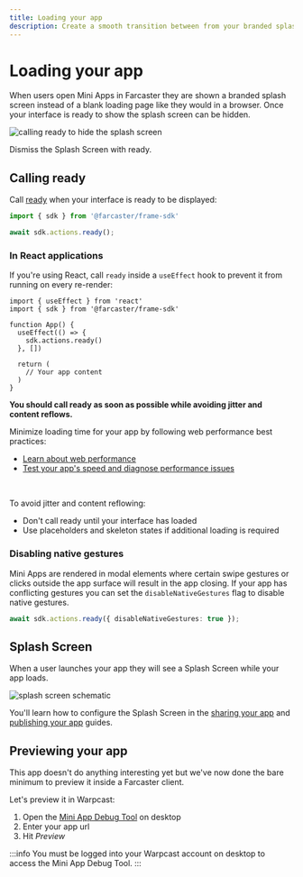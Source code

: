 ```yaml
---
title: Loading your app
description: Create a smooth transition between from your branded splash screen to your app 
---
```



# Loading your app

When users open Mini Apps in Farcaster they are shown a branded splash screen
instead of a blank loading page like they would in a browser. Once your interface
is ready to show the splash screen can be hidden.

![calling ready to hide the splash screen](/ready_preview.png)

<Caption>
  Dismiss the Splash Screen with ready.
</Caption>


## Calling ready

Call [ready](/docs/sdk/actions/ready) when your interface is ready to be displayed:

```ts twoslash
import { sdk } from '@farcaster/frame-sdk'

await sdk.actions.ready();
```

### In React applications

If you're using React, call `ready` inside a `useEffect` hook to prevent it from running on every re-render:

```tsx
import { useEffect } from 'react'
import { sdk } from '@farcaster/frame-sdk'

function App() {
  useEffect(() => {
    sdk.actions.ready()
  }, [])

  return (
    // Your app content
  )
}
```

**You should call ready as soon as possible while avoiding jitter and content
reflows.**

Minimize loading time for your app by following web performance best practices:
- [Learn about web performance](https://web.dev/learn/performance)
- [Test your app's speed and diagnose performance issues](https://pagespeed.web.dev/analysis/https-pagespeed-web-dev/bywca5kqd1?form_factor=mobile)

<br/>

To avoid jitter and content reflowing:
- Don't call ready until your interface has loaded
- Use placeholders and skeleton states if additional loading is required


### Disabling native gestures

Mini Apps are rendered in modal elements where certain swipe gestures or clicks
outside the app surface will result in the app closing. If your app has conflicting 
gestures you can set the `disableNativeGestures` flag to disable native gestures.

```ts
await sdk.actions.ready({ disableNativeGestures: true });
```

## Splash Screen

When a user launches your app they will see a Splash Screen while your app loads.

![splash screen schematic](/splash_screen_schematic.png)

You'll learn how to configure the Splash Screen in the [sharing your
app](/docs/guides/sharing) and [publishing your app](/docs/guides/publishing)
guides.

## Previewing your app

This app doesn\'t do anything interesting yet but we\'ve now done the bare
minimum to preview it inside a Farcaster client.

Let's preview it in Warpcast:
1. Open the [Mini App Debug Tool](https://farcaster.xyz/~/developers/mini-apps/debug)
on desktop
2. Enter your app url
3. Hit _Preview_

:::info
You must be logged into your Warpcast account on desktop to access the Mini App Debug Tool.
:::
